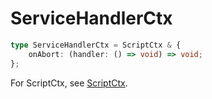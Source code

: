 # ServiceHandlerCtx

```typescript
type ServiceHandlerCtx = ScriptCtx & {
    onAbort: (handler: () => void) => void;
};
```

For ScriptCtx, see [ScriptCtx](./ScriptCtx).
